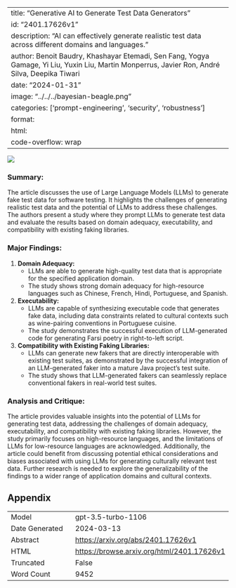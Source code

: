 
---
title: "Generative AI to Generate Test Data Generators"
id: "2401.17626v1"
description: "AI can effectively generate realistic test data across different domains and languages."
author: Benoit Baudry, Khashayar Etemadi, Sen Fang, Yogya Gamage, Yi Liu, Yuxin Liu, Martin Monperrus, Javier Ron, André Silva, Deepika Tiwari
date: "2024-01-31"
image: "../../../bayesian-beagle.png"
categories: ['prompt-engineering', 'security', 'robustness']
format:
  html:
    code-overflow: wrap
---

![](../../../bayesian-beagle.png)

### **Summary:**
The article discusses the use of Large Language Models (LLMs) to generate fake test data for software testing. It highlights the challenges of generating realistic test data and the potential of LLMs to address these challenges. The authors present a study where they prompt LLMs to generate test data and evaluate the results based on domain adequacy, executability, and compatibility with existing faking libraries.

### Major Findings:
1. **Domain Adequacy:**
   - LLMs are able to generate high-quality test data that is appropriate for the specified application domain.
   - The study shows strong domain adequacy for high-resource languages such as Chinese, French, Hindi, Portuguese, and Spanish.
   
2. **Executability:**
   - LLMs are capable of synthesizing executable code that generates fake data, including data constraints related to cultural contexts such as wine-pairing conventions in Portuguese cuisine.
   - The study demonstrates the successful execution of LLM-generated code for generating Farsi poetry in right-to-left script.

3. **Compatibility with Existing Faking Libraries:**
   - LLMs can generate new fakers that are directly interoperable with existing test suites, as demonstrated by the successful integration of an LLM-generated faker into a mature Java project's test suite.
   - The study shows that LLM-generated fakers can seamlessly replace conventional fakers in real-world test suites.

### Analysis and Critique:
The article provides valuable insights into the potential of LLMs for generating test data, addressing the challenges of domain adequacy, executability, and compatibility with existing faking libraries. However, the study primarily focuses on high-resource languages, and the limitations of LLMs for low-resource languages are acknowledged. Additionally, the article could benefit from discussing potential ethical considerations and biases associated with using LLMs for generating culturally relevant test data. Further research is needed to explore the generalizability of the findings to a wider range of application domains and cultural contexts.

## Appendix

|          |          |
|----------|----------|
| Model     | gpt-3.5-turbo-1106       |
| Date Generated     | 2024-03-13       |
| Abstract | [https://arxiv.org/abs/2401.17626v1](https://arxiv.org/abs/2401.17626v1)        |
| HTML     | [https://browse.arxiv.org/html/2401.17626v1](https://browse.arxiv.org/html/2401.17626v1)       |
| Truncated       | False       |
| Word Count       | 9452       |